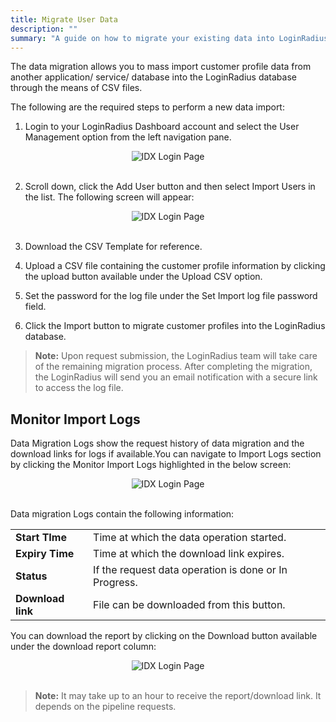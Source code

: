 ```yaml
---
title: Migrate User Data
description: ""
summary: "A guide on how to migrate your existing data into LoginRadius platform."
---
```


The data migration allows you to mass import customer profile data from another application/ service/ database into the LoginRadius database through the means of CSV files. 

The following are the required steps to perform a new data import:

1. Login to your LoginRadius Dashboard account and select the User Management option from the left navigation pane. 
	
<div style="text-align:center">
  <img src="../assets/howto/migrate-user-data/user-management.png" alt="IDX Login Page" /> 
</div>
<br/>
	
2. Scroll down, click the Add User button and then select Import Users in the list. The following screen will appear:

<div style="text-align:center">
  <img src="../assets/howto/migrate-user-data/import.png" alt="IDX Login Page" /> 
</div>
<br/>

3. Download the CSV Template for reference.

4. Upload a CSV file containing the customer profile information by clicking the upload button available under the Upload CSV option.

5. Set the password for the log file under the Set Import log file password field.

6. Click the Import button to migrate customer profiles into the LoginRadius database.

> **Note:** Upon request submission, the LoginRadius team will take care of the remaining migration process. After completing the migration, the LoginRadius will send you an email notification with a secure link to access the log file.

## Monitor Import Logs
Data Migration Logs show the request history of data migration and the download links for logs if available.You can navigate to Import Logs section by clicking the Monitor Import Logs highlighted in the below screen:

<div style="text-align:center">
  <img src="../assets/howto/migrate-user-data/monitor-import.png" alt="IDX Login Page" /> 
</div>
<br/>

Data migration Logs contain the following information:

|   |   |
|---|---|
|**Start TIme**|Time at which the data operation started.|
|**Expiry Time**|Time at which the download link expires.|
|**Status**| If the request data operation is done or In Progress.|
|**Download link**| File can be downloaded from this button.|

You can download the report by clicking on the Download button available under the download report column:

<div style="text-align:center">
  <img src="../assets/howto/migrate-user-data/import-logs.png" alt="IDX Login Page" /> 
</div>
<br/>

> **Note:** It may take up to an hour to receive the report/download link. It depends on the pipeline requests.



